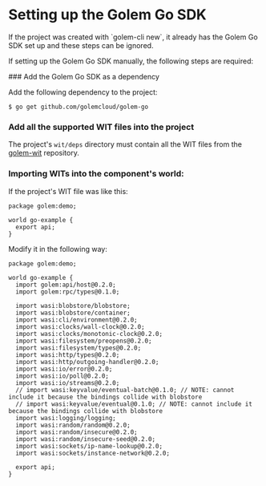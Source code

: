 
# Setting up the Golem Go SDK

<Callout type="warning">
  If the project was created with `golem-cli new`, it already has the Golem Go SDK set up and these
  steps can be ignored.
</Callout>

If setting up the Golem Go SDK manually, the following steps are required:

<Steps>
### Add the Golem Go SDK as a dependency

Add the following dependency to the project:

```shell
$ go get github.com/golemcloud/golem-go
```

### Add all the supported WIT files into the project

The project's `wit/deps` directory must contain all the WIT files from the [golem-wit](https://github.com/golemcloud/golem-wit/tree/main/wit/deps) repository.

### Importing WITs into the component's world:

If the project's WIT file was like this:

```wit
package golem:demo;

world go-example {
  export api;
}
```

Modify it in the following way:

```wit
package golem:demo;

world go-example {
  import golem:api/host@0.2.0;
  import golem:rpc/types@0.1.0;

  import wasi:blobstore/blobstore;
  import wasi:blobstore/container;
  import wasi:cli/environment@0.2.0;
  import wasi:clocks/wall-clock@0.2.0;
  import wasi:clocks/monotonic-clock@0.2.0;
  import wasi:filesystem/preopens@0.2.0;
  import wasi:filesystem/types@0.2.0;
  import wasi:http/types@0.2.0;
  import wasi:http/outgoing-handler@0.2.0;
  import wasi:io/error@0.2.0;
  import wasi:io/poll@0.2.0;
  import wasi:io/streams@0.2.0;
  // import wasi:keyvalue/eventual-batch@0.1.0; // NOTE: cannot include it because the bindings collide with blobstore
  // import wasi:keyvalue/eventual@0.1.0; // NOTE: cannot include it because the bindings collide with blobstore
  import wasi:logging/logging;
  import wasi:random/random@0.2.0;
  import wasi:random/insecure@0.2.0;
  import wasi:random/insecure-seed@0.2.0;
  import wasi:sockets/ip-name-lookup@0.2.0;
  import wasi:sockets/instance-network@0.2.0;

  export api;
}
```

</Steps>
